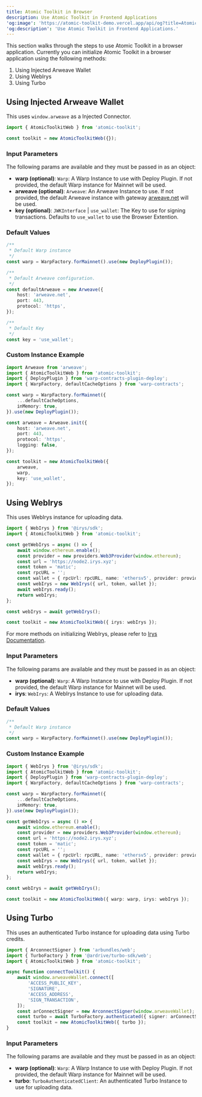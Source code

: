 ```yaml
---
title: Atomic Toolkit in Browser
description: Use Atomic Toolkit in Frontend Applications
'og:image': 'https://atomic-toolkit-demo.vercel.app/api/og?title=Atomic%20Toolkit%20in%20Browser'
'og:description': 'Use Atomic Toolkit in Frontend Applications.'
---
```


This section walks through the steps to use Atomic Toolkit in a browser application. Currently you can initialize Atomic Toolkit in a browser application using the following methods:

1. Using Injected Arweave Wallet
2. Using WebIrys
3. Using Turbo

## Using Injected Arweave Wallet

This uses `window.arweave` as a Injected Connector.

```ts
import { AtomicToolkitWeb } from 'atomic-toolkit';

const toolkit = new AtomicToolkitWeb({});
```

### Input Parameters

The following params are available and they must be passed in as an object:

-   **warp (optional)**: `Warp`: A Warp Instance to use with Deploy Plugin. If not provided, the default Warp instance for Mainnet will be used.
-   **arweave (optional)**: `Arweave`: An Arweave Instance to use. If not provided, the default Arweave instance with gateway [arweave.net](arweave.net) will be used.
-   **key (optional)**: `JWKInterface` | `use_wallet`: The Key to use for signing transactions. Defaults to `use_wallet` to use the Browser Extention.

### Default Values

```ts
/**
 * Default Warp instance
 */
const warp = WarpFactory.forMainnet().use(new DeployPlugin());

/**
 * Default Arweave configuration.
 */
const defaultArweave = new Arweave({
    host: 'arweave.net',
    port: 443,
    protocol: 'https',
});

/**
 * Default Key
 */
const key = 'use_wallet';
```

### Custom Instance Example

```ts
import Arweave from 'arweave';
import { AtomicToolkitWeb } from 'atomic-toolkit';
import { DeployPlugin } from 'warp-contracts-plugin-deploy';
import { WarpFactory, defaultCacheOptions } from 'warp-contracts';

const warp = WarpFactory.forMainnet({
    ...defaultCacheOptions,
    inMemory: true,
}).use(new DeployPlugin());

const arweave = Arweave.init({
    host: 'arweave.net',
    port: 443,
    protocol: 'https',
    logging: false,
});

const toolkit = new AtomicToolkitWeb({
    arweave,
    warp,
    key: 'use_wallet',
});
```

## Using WebIrys

This uses WebIrys instance for uploading data.

```ts
import { WebIrys } from '@irys/sdk';
import { AtomicToolkitWeb } from 'atomic-toolkit';

const getWebIrys = async () => {
    await window.ethereum.enable();
    const provider = new providers.Web3Provider(window.ethereum);
    const url = 'https://node2.irys.xyz';
    const token = 'matic';
    const rpcURL = '';
    const wallet = { rpcUrl: rpcURL, name: 'ethersv5', provider: provider };
    const webIrys = new WebIrys({ url, token, wallet });
    await webIrys.ready();
    return webIrys;
};

const webIrys = await getWebIrys();

const toolkit = new AtomicToolkitWeb({ irys: webIrys });
```

For more methods on initializing WebIrys, please refer to [Irys Documentation](https://docs.irys.xyz/developer-docs/irys-sdk/irys-in-the-browser).

### Input Parameters

The following params are available and they must be passed in as an object:

-   **warp (optional)**: `Warp`: A Warp Instance to use with Deploy Plugin. If not provided, the default Warp instance for Mainnet will be used.
-   **irys**: `WebIrys`: A WebIrys Instance to use for uploading data.

### Default Values

```ts
/**
 * Default Warp instance
 */
const warp = WarpFactory.forMainnet().use(new DeployPlugin());
```

### Custom Instance Example

```ts
import { WebIrys } from '@irys/sdk';
import { AtomicToolkitWeb } from 'atomic-toolkit';
import { DeployPlugin } from 'warp-contracts-plugin-deploy';
import { WarpFactory, defaultCacheOptions } from 'warp-contracts';

const warp = WarpFactory.forMainnet({
    ...defaultCacheOptions,
    inMemory: true,
}).use(new DeployPlugin());

const getWebIrys = async () => {
    await window.ethereum.enable();
    const provider = new providers.Web3Provider(window.ethereum);
    const url = 'https://node2.irys.xyz';
    const token = 'matic';
    const rpcURL = '';
    const wallet = { rpcUrl: rpcURL, name: 'ethersv5', provider: provider };
    const webIrys = new WebIrys({ url, token, wallet });
    await webIrys.ready();
    return webIrys;
};

const webIrys = await getWebIrys();

const toolkit = new AtomicToolkitWeb({ warp: warp, irys: webIrys });
```

## Using Turbo

This uses an authenticated Turbo instance for uploading data using Turbo credits.

```ts
import { ArconnectSigner } from 'arbundles/web';
import { TurboFactory } from '@ardrive/turbo-sdk/web';
import { AtomicToolkitWeb } from 'atomic-toolkit';

async function connectToolkit() {
    await window.arweaveWallet.connect([
        'ACCESS_PUBLIC_KEY',
        'SIGNATURE',
        'ACCESS_ADDRESS',
        'SIGN_TRANSACTION',
    ]);
    const arConnectSigner = new ArconnectSigner(window.arweaveWallet);
    const turbo = await TurboFactory.authenticated({ signer: arConnectSigner });
    const toolkit = new AtomicToolkitWeb({ turbo });
}
```

### Input Parameters

The following params are available and they must be passed in as an object:

-   **warp (optional)**: `Warp`: A Warp Instance to use with Deploy Plugin. If not provided, the default Warp instance for Mainnet will be used.
-   **turbo**: `TurboAuthenticatedClient`: An authenticated Turbo Instance to use for uploading data.
